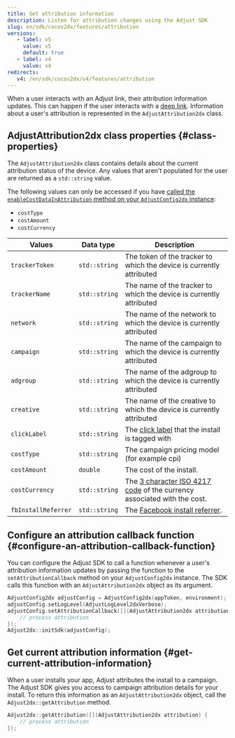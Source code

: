```yaml
---
title: Get attribution information
description: Listen for attribution changes using the Adjust SDK
slug: en/sdk/cocos2dx/features/attribution
versions:
   - label: v5
     value: v5
     default: true
   - label: v4
     value: v4
redirects:
   v4: /en/sdk/cocos2dx/v4/features/attribution
---
```


When a user interacts with an Adjust link, their attribution information updates. This can happen if the user interacts with a [deep link](https://help.adjust.com/en/article/deep-links). Information about a user's attribution is represented in the `AdjustAttribution2dx` class.

## AdjustAttribution2dx class properties {#class-properties}

The `AdjustAttribution2dx` class contains details about the current attribution status of the device. Any values that aren't populated for the user are returned as a `std::string` value.

<Callout type="note">

The following values can only be accessed if you have [called the `enableCostDataInAttribution` method on your `AdjustConfig2dx` instance](/en/sdk/cocos2dx/configuration#receive-ad-spend-data):

- `costType`
- `costAmount`
- `costCurrency`

</Callout>

| Values              | Data type     | Description                                                                                                    |
| ------------------- | ------------- | -------------------------------------------------------------------------------------------------------------- |
| `trackerToken`      | `std::string` | The token of the tracker to which the device is currently attributed                                           |
| `trackerName`       | `std::string` | The name of the tracker to which the device is currently attributed                                            |
| `network`           | `std::string` | The name of the network to which the device is currently attributed                                            |
| `campaign`          | `std::string` | The name of the campaign to which the device is currently attributed                                           |
| `adgroup`           | `std::string` | The name of the adgroup to which the device is currently attributed                                            |
| `creative`          | `std::string` | The name of the creative to which the device is currently attributed                                           |
| `clickLabel`        | `std::string` | The [click label](https://help.adjust.com/en/article/user-rewards) that the install is tagged with             |
| `costType`          | `std::string` | The campaign pricing model (for example cpi)                                                                   |
| `costAmount`        | `double`      | The cost of the install.                                                                                       |
| `costCurrency`      | `std::string` | The [3 character ISO 4217 code](https://www.iban.com/currency-codes) of the currency associated with the cost. |
| `fbInstallReferrer` | `std::string` | The [Facebook install referrer](https://developers.facebook.com/docs/app-ads/install-referrer/).               |

## Configure an attribution callback function {#configure-an-attribution-callback-function}

You can configure the Adjust SDK to call a function whenever a user's attribution information updates by passing the function to the `setAttributionCallback` method on your `AdjustConfig2dx` instance. The SDK calls this function with an `AdjustAttribution2dx` object as its argument.

```cpp
AdjustConfig2dx adjustConfig = AdjustConfig2dx(appToken, environment);
adjustConfig.setLogLevel(AdjustLogLevel2dxVerbose);
adjustConfig.setAttributionCallback([](AdjustAttribution2dx attribution) {
    // process attribution
});
Adjust2dx::initSdk(adjustConfig);
```

## Get current attribution information {#get-current-attribution-information}

When a user installs your app, Adjust attributes the install to a campaign. The Adjust SDK gives you access to campaign attribution details for your install. To return this information as an `AdjustAttribution2dx` object, call the `Adjust2dx::getAttribution` method.

```cpp
Adjust2dx::getAttribution([](AdjustAttribution2dx attribution) {
    // process attribution
});
```
